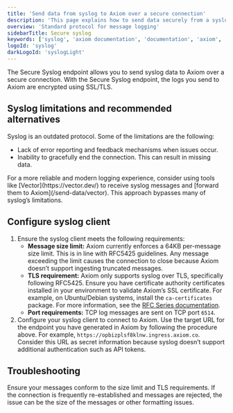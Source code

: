 ```yaml
---
title: 'Send data from syslog to Axiom over a secure connection'
description: 'This page explains how to send data securely from a syslog logging system to Axiom.'
overview: 'Standard protocol for message logging'
sidebarTitle: Secure syslog
keywords: ['syslog', 'axiom documentation', 'documentation', 'axiom', 'guide', 'syslog logs', 'tcp', 'udp', 'docker']
logoId: 'syslog'
darkLogoId: 'syslogLight'
---
```



The Secure Syslog endpoint allows you to send syslog data to Axiom over a secure connection. With the Secure Syslog endpoint, the logs you send to Axiom are encrypted using SSL/TLS.

## Syslog limitations and recommended alternatives

Syslog is an outdated protocol. Some of the limitations are the following:

- Lack of error reporting and feedback mechanisms when issues occur.
- Inability to gracefully end the connection. This can result in missing data.

<Note>
For a more reliable and modern logging experience, consider using tools like [Vector](https://vector.dev/) to receive syslog messages and [forward them to Axiom](/send-data/vector). This approach bypasses many of syslog’s limitations.
</Note>

<Prerequisites />

<SetUpEndpoint endpointName="Secure Syslog" />

## Configure syslog client

1. Ensure the syslog client meets the following requirements:
    - **Message size limit:** Axiom currently enforces a 64KB per-message size limit. This is in line with RFC5425 guidelines. Any message exceeding the limit causes the connection to close because Axiom doesn’t support ingesting truncated messages.
    - **TLS requirement:** Axiom only supports syslog over TLS, specifically following RFC5425. Ensure you have certificate authority certificates installed in your environment to validate Axiom’s SSL certificate. For example, on Ubuntu/Debian systems, install the `ca-certificates` package. For more information, see the [RFC Series documentation](https://www.rfc-editor.org/rfc/rfc5425).
    - **Port requirements:** TCP log messages are sent on TCP port `6514`.
1. Configure your syslog client to connect to Axiom. Use the target URL for the endpoint you have generated in Axiom by following the procedure above. For example, `https://opbizplsf8klnw.ingress.axiom.co`. Consider this URL as secret information because syslog doesn’t support additional authentication such as API tokens.

## Troubleshooting

Ensure your messages conform to the size limit and TLS requirements. If the connection is frequently re-established and messages are rejected, the issue can be the size of the messages or other formatting issues.
